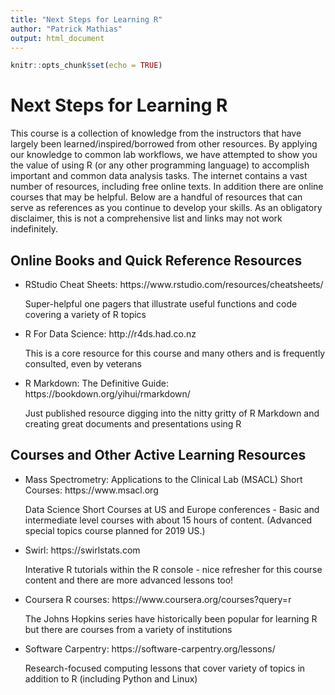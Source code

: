 ```yaml
---
title: "Next Steps for Learning R"
author: "Patrick Mathias"
output: html_document
---
```


```r
knitr::opts_chunk$set(echo = TRUE)
```

# Next Steps for Learning R

This course is a collection of knowledge from the instructors that have largely been learned/inspired/borrowed from other resources. By applying our knowledge to common lab workflows, we have attempted to show you the value of using R (or any other programming language) to accomplish important and common data analysis tasks. The internet contains a vast number of resources, including free online texts. In addition there are online courses that may be helpful. Below are a handful of resources that can serve as references as you continue to develop your skills. As an obligatory disclaimer, this is not a comprehensive list and links may not work indefinitely.

## Online Books and Quick Reference Resources

- RStudio Cheat Sheets: https://www.rstudio.com/resources/cheatsheets/
  
  Super-helpful one pagers that illustrate useful functions and code covering a variety of R topics

- R For Data Science: http://r4ds.had.co.nz
  
  This is a core resource for this course and many others and is frequently consulted, even by veterans

- R Markdown: The Definitive Guide: https://bookdown.org/yihui/rmarkdown/
  
  Just published resource digging into the nitty gritty of R Markdown and creating great documents and presentations using R

## Courses and Other Active Learning Resources

- Mass Spectrometry: Applications to the Clinical Lab (MSACL) Short Courses: https://www.msacl.org

  Data Science Short Courses at US and Europe conferences - Basic and intermediate level courses with about 15 hours of content. (Advanced special topics course planned for 2019 US.)
  
- Swirl: https://swirlstats.com

  Interative R tutorials within the R console - nice refresher for this course content and there are more advanced lessons too!
  
- Coursera R courses: https://www.coursera.org/courses?query=r

  The Johns Hopkins series have historically been popular for learning R but there are courses from a variety of institutions
  
- Software Carpentry: https://software-carpentry.org/lessons/

  Research-focused computing lessons that cover variety of topics in addition to R (including Python and Linux)
